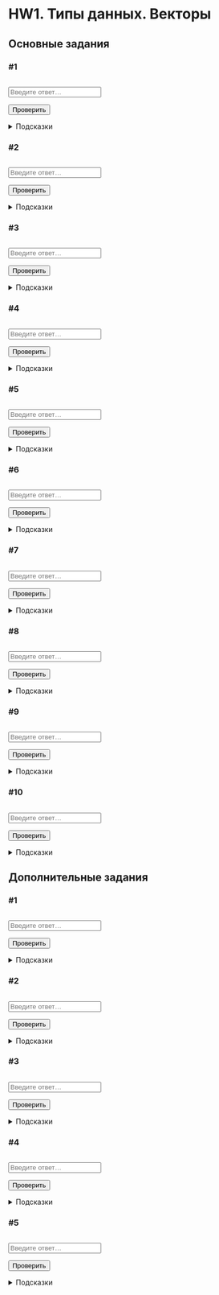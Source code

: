 # HW1. Типы данных. Векторы {#hw1 .unnumbered}

```{=html}
<!--
REPLACE ALL hw1 TO hw<n> WITH MATCH CASE
CHANGE test to hw<n> IN THE SCRIPT CHUNCK IN THE END OF THE FILE
-->
```
## Основные задания {#hw1_main}

### #1

<img class="level" id="hw1-1-complexity">

::: {.task #hw1-1-task}
:::

::: autocheck
::: {.input-requirements #hw1-1-ir}
:::

<input class="autocheck-input" type="text" id="hw1-1" placeholder="Введите ответ…">

<input class="autocheck-button" type="button" value="Проверить" onclick="check('hw1-1')">

::: {#hw1-1-fb .autocheck-feedback}
:::
:::

<details class="hints" id="hw1-1-hints">
<summary>Подсказки</summary>
</details>

### #2

<img class="level" id="hw1-2-complexity">

::: {.task #hw1-2-task}
:::

::: autocheck
::: {.input-requirements #hw1-2-ir}
:::

<input class="autocheck-input" type="text" id="hw1-2" placeholder="Введите ответ…">

<input class="autocheck-button" type="button" value="Проверить" onclick="check('hw1-2')">

::: {#hw1-2-fb .autocheck-feedback}
:::
:::

<details class="hints" id="hw1-2-hints">
<summary>Подсказки</summary>
</details>

### #3

<img class="level" id="hw1-3-complexity">

::: {.task #hw1-3-task}
:::

::: autocheck
::: {.input-requirements #hw1-3-ir}
:::

<input class="autocheck-input" type="text" id="hw1-3" placeholder="Введите ответ…">

<input class="autocheck-button" type="button" value="Проверить" onclick="check('hw1-3')">

::: {#hw1-3-fb .autocheck-feedback}
:::
:::

<details class="hints" id="hw1-3-hints">
<summary>Подсказки</summary>
</details>

### #4

<img class="level" id="hw1-4-complexity">

::: {.task #hw1-4-task}
:::

::: autocheck
::: {.input-requirements #hw1-4-ir}
:::

<input class="autocheck-input" type="text" id="hw1-4" placeholder="Введите ответ…">

<input class="autocheck-button" type="button" value="Проверить" onclick="check('hw1-4')">

::: {#hw1-4-fb .autocheck-feedback}
:::
:::

<details class="hints" id="hw1-4-hints">
<summary>Подсказки</summary>
</details>

### #5

<img class="level" id="hw1-5-complexity">

::: {.task #hw1-5-task}
:::

::: autocheck
::: {.input-requirements #hw1-5-ir}
:::

<input class="autocheck-input" type="text" id="hw1-5" placeholder="Введите ответ…">

<input class="autocheck-button" type="button" value="Проверить" onclick="check('hw1-5')">

::: {#hw1-5-fb .autocheck-feedback}
:::
:::

<details class="hints" id="hw1-5-hints">
<summary>Подсказки</summary>
</details>

### #6

<img class="level" id="hw1-6-complexity">

::: {.task #hw1-6-task}
:::

::: autocheck
::: {.input-requirements #hw1-6-ir}
:::

<input class="autocheck-input" type="text" id="hw1-6" placeholder="Введите ответ…">

<input class="autocheck-button" type="button" value="Проверить" onclick="check('hw1-6')">

::: {#hw1-6-fb .autocheck-feedback}
:::
:::

<details class="hints" id="hw1-6-hints">
<summary>Подсказки</summary>
</details>

### #7

<img class="level" id="hw1-7-complexity">

::: {.task #hw1-7-task}
:::

::: autocheck
::: {.input-requirements #hw1-7-ir}
:::

<input class="autocheck-input" type="text" id="hw1-7" placeholder="Введите ответ…">

<input class="autocheck-button" type="button" value="Проверить" onclick="check('hw1-7')">

::: {#hw1-7-fb .autocheck-feedback}
:::
:::

<details class="hints" id="hw1-7-hints">
<summary>Подсказки</summary>
</details>

### #8

<img class="level" id="hw1-8-complexity">

::: {.task #hw1-8-task}
:::

::: autocheck
::: {.input-requirements #hw1-8-ir}
:::

<input class="autocheck-input" type="text" id="hw1-8" placeholder="Введите ответ…">

<input class="autocheck-button" type="button" value="Проверить" onclick="check('hw1-8')">

::: {#hw1-8-fb .autocheck-feedback}
:::
:::

<details class="hints" id="hw1-8-hints">
<summary>Подсказки</summary>
</details>

### #9

<img class="level" id="hw1-9-complexity">

::: {.task #hw1-9-task}
:::

::: autocheck
::: {.input-requirements #hw1-9-ir}
:::

<input class="autocheck-input" type="text" id="hw1-9" placeholder="Введите ответ…">

<input class="autocheck-button" type="button" value="Проверить" onclick="check('hw1-9')">

::: {#hw1-9-fb .autocheck-feedback}
:::
:::

<details class="hints" id="hw1-9-hints">
<summary>Подсказки</summary>
</details>

### #10

<img class="level" id="hw1-10-complexity">

::: {.task #hw1-10-task}
:::

::: autocheck
::: {.input-requirements #hw1-10-ir}
:::

<input class="autocheck-input" type="text" id="hw1-10" placeholder="Введите ответ…">

<input class="autocheck-button" type="button" value="Проверить" onclick="check('hw1-10')">

::: {#hw1-10-fb .autocheck-feedback}
:::
:::

<details class="hints" id="hw1-10-hints">
<summary>Подсказки</summary>
</details>

## Дополнительные задания {#hw1_add}

### #1

<img class="level" id="hw1-11-complexity">

::: {.task #hw1-11-task}
:::

::: autocheck
::: {.input-requirements #hw1-11-ir}
:::

<input class="autocheck-input" type="text" id="hw1-11" placeholder="Введите ответ…">

<input class="autocheck-button" type="button" value="Проверить" onclick="check('hw1-11')">

::: {#hw1-11-fb .autocheck-feedback}
:::
:::

<details class="hints" id="hw1-11-hints">
<summary>Подсказки</summary>
</details>

### #2

<img class="level" id="hw1-12-complexity">

::: {.task #hw1-12-task}
:::

::: autocheck
::: {.input-requirements #hw1-12-ir}
:::

<input class="autocheck-input" type="text" id="hw1-12" placeholder="Введите ответ…">

<input class="autocheck-button" type="button" value="Проверить" onclick="check('hw1-12')">

::: {#hw1-12-fb .autocheck-feedback}
:::
:::

<details class="hints" id="hw1-12-hints">
<summary>Подсказки</summary>
</details>

### #3

<img class="level" id="hw1-13-complexity">

::: {.task #hw1-13-task}
:::

::: autocheck
::: {.input-requirements #hw1-13-ir}
:::

<input class="autocheck-input" type="text" id="hw1-13" placeholder="Введите ответ…">

<input class="autocheck-button" type="button" value="Проверить" onclick="check('hw1-13')">

::: {#hw1-13-fb .autocheck-feedback}
:::
:::

<details class="hints" id="hw1-13-hints">
<summary>Подсказки</summary>
</details>

### #4

<img class="level" id="hw1-14-complexity">

::: {.task #hw1-14-task}
:::

::: autocheck
::: {.input-requirements #hw1-14-ir}
:::

<input class="autocheck-input" type="text" id="hw1-14" placeholder="Введите ответ…">

<input class="autocheck-button" type="button" value="Проверить" onclick="check('hw1-14')">

::: {#hw1-14-fb .autocheck-feedback}
:::
:::

<details class="hints" id="hw1-14-hints">
<summary>Подсказки</summary>
</details>

### #5

<img class="level" id="hw1-15-complexity">

::: {.task #hw1-15-task}
:::

::: autocheck
::: {.input-requirements #hw1-15-ir}
:::

<input class="autocheck-input" type="text" id="hw1-15" placeholder="Введите ответ…">

<input class="autocheck-button" type="button" value="Проверить" onclick="check('hw1-15')">

::: {#hw1-15-fb .autocheck-feedback}
:::
:::

<details class="hints" id="hw1-15-hints">
<summary>Подсказки</summary>
</details>

```{=html}
<!--- CHANGE test TO hw<n> IN THE LINES BELOW--->
<script type="text/javascript" src="test.json"></script>
<script type="text/javascript" src="test.js"></script>
```
